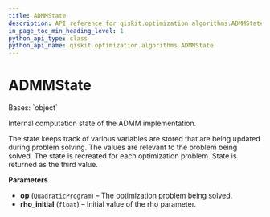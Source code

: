 ```yaml
---
title: ADMMState
description: API reference for qiskit.optimization.algorithms.ADMMState
in_page_toc_min_heading_level: 1
python_api_type: class
python_api_name: qiskit.optimization.algorithms.ADMMState
---
```


# ADMMState

<Class id="qiskit.optimization.algorithms.ADMMState" isDedicatedPage={true} github="https://github.com/qiskit-community/qiskit-aqua/tree/stable/0.9/qiskit/optimization/algorithms/admm_optimizer.py" signature="ADMMState(op, rho_initial)">
  Bases: `object`

  Internal computation state of the ADMM implementation.

  The state keeps track of various variables are stored that are being updated during problem solving. The values are relevant to the problem being solved. The state is recreated for each optimization problem. State is returned as the third value.

  **Parameters**

  *   **op** (`QuadraticProgram`) – The optimization problem being solved.
  *   **rho\_initial** (`float`) – Initial value of the rho parameter.
</Class>

